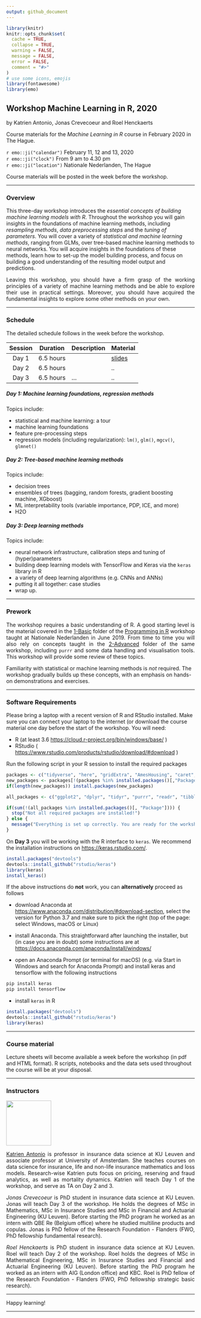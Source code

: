 ```yaml
---
output: github_document
---
```


```r
library(knitr)
knitr::opts_chunk$set(
  cache = TRUE,
  collapse = TRUE,
  warning = FALSE,
  message = FALSE,
  error = FALSE,
  comment = "#>"
)
# use some icons, emojis
library(fontawesome)
library(emo)
```

## Workshop Machine Learning in R, 2020

by Katrien Antonio, Jonas Crevecoeur and Roel Henckaerts

Course materials for the *Machine Learning in R* course in February 2020 in The Hague.

`r emo::ji("calendar")` February 11, 12 and 13, 2020
<br>
`r emo::ji("clock")` From 9 am to 4.30 pm
<br>
`r emo::ji("location")` Nationale Nederlanden, The Hague

Course materials will be posted in the week before the workshop. 

<hr style="height:1px;">

### Overview

<p text-align="justify"> This three-day workshop introduces the *essential concepts of building machine learning models with R*. Throughout the workshop you will gain insights in the foundations of machine learning methods, including *resampling methods*, *data preprocessing steps* and the *tuning of parameters*. You will cover a variety of *statistical and machine learning methods*, ranging from GLMs, over tree-based machine learning methods to neural networks. You will acquire insights in the foundations of these methods, learn how to set-up the model building process, and focus on building a good understanding of the resulting model output and predictions.</p> 

<p align="justify">Leaving this workshop, you should have a firm grasp of the working principles of a variety of machine learning methods and be able to explore their use in practical settings. Moreover, you should have acquired the fundamental insights to explore some other methods on your own.</p> 

<hr style="height:1px;">

### Schedule

The detailed schedule follows in the week before the workshop.

| Session | Duration      | Description | Material |
|:-------:|-----------|-------------|------|
| Day 1   | 6.5 hours |     | [slides](https://www.google.com)|
| Day 2   | 6.5 hours |  | .. |
| Day 3   | 6.5 hours | ...         | .. |

##### Day 1: Machine learning foundations, regression methods

Topics include: 

- statistical and machine learning: a tour
- machine learning foundations 
- feature pre-processing steps
- regression models (including regularization): `lm()`, `glm()`, `mgcv()`, `glmnet()`

##### Day 2: Tree-based machine learning methods

Topics include: 

- decision trees
- ensembles of trees (bagging, random forests, gradient boosting machine, XGboost)
- ML interpretability tools (variable importance, PDP, ICE, and more)
- H2O

##### Day 3: Deep learning methods

Topics include: 

- neural network infrastructure, calibration steps and tuning of (hyper)parameters
- building deep learning models with TensorFlow and Keras via the `keras` library in R
- a variety of deep learning algorithms (e.g. CNNs and ANNs)
- putting it all together: case studies
- wrap up.

<hr style="height:1px;">

### Prework

<p align="justify">The workshop requires a basic understanding of R. A good starting level is the material covered in the [1-Basic](https://github.com/katrienantonio/workshop-R/tree/master/1%20-%20Basic%20R) folder of the [Programming in R](https://github.com/katrienantonio/workshop-R) workshop taught at Nationale Nederlanden in June 2019. From time to time you will also rely on concepts taught in the [2-Advanced](https://github.com/katrienantonio/workshop-R/tree/master/2%20-%20Advanced%20R) folder of the same workshop, including `purrr` and some data handling and visualisation tools. This workshop will provide some review of these topics.</p>

Familiarity with statistical or machine learning methods is *not* required. The workshop gradually builds up these concepts, with an emphasis on hands-on demonstrations and exercises.

<hr style="height:1px;">

### Software Requirements

Please bring a laptop with a recent version of R and RStudio installed. Make sure you can connect your laptop to the internet (or download the course material one day before the start of the workshop. You will need:

- R (at least 3.6 <https://cloud.r-project.org/bin/windows/base/> )
- RStudio ( <https://www.rstudio.com/products/rstudio/download/#download> )

Run the following script in your R session to install the required packages

```r
packages <- c("tidyverse", "here", "gridExtra", "AmesHousing", "caret", "rsample", "broom", "recipes", "mgcv", "glmnet", "evtree", "classInt", "rgdal", "RColorBrewer", "ggmap", "grid", "gridExtra", "rpart")
new_packages <- packages[!(packages %in% installed.packages()[,"Package"])]
if(length(new_packages)) install.packages(new_packages)

all_packages <- c("ggplot2", "dplyr", "tidyr", "purrr", "readr", "tibble", "lubridate", "here", "gridExtra", "AmesHousing", "caret", "rsample", "broom", "recipes", "mgcv", "glmnet", "evtree", "classInt", "rgdal", "RColorBrewer", "ggmap", "grid", "gridExtra", "rpart")

if(sum(!(all_packages %in% installed.packages()[, "Package"]))) {
  stop("Not all required packages are installed!")
} else {
  message("Everything is set up correctly. You are ready for the workshop!")
}
```

On **Day 3** you will be working with the R interface to `keras`. We recommend the installation instructions on <https://keras.rstudio.com/>. 

```r
install.packages("devtools")
devtools::install_github("rstudio/keras")
library(keras)
install_keras()
```

If the above instructions do **not** work, you can **alternatively** proceed as follows

* download Anaconda at <https://www.anaconda.com/distribution/#download-section>, select the version for Python 3.7 and make sure to pick the right (top of the page: select Windows, macOS or Linux)

* install Anaconda. This straightforward after launching the installer, but (in case you are in doubt) some instructions are at <https://docs.anaconda.com/anaconda/install/windows/>

* open an Anaconda Prompt (or terminal for macOS) (e.g. via Start in Windows and search for Anaconda Prompt) and install keras and tensorflow with the following instructions

```python
pip install keras 
pip install tensorflow
```

* install `keras` in R
```r
install.packages("devtools")
devtools::install_github("rstudio/keras")
library(keras)
```

<hr style="height:1px;">

### Course material

Lecture sheets will become available a week before the workshop (in pdf and HTML format). R scripts, notebooks and the data sets used throughout the course will be at your disposal.

<hr style="height:1px;">

### Instructors

<img src="img/Katrien.jpg" width="120"/> 

<p align="justify">[Katrien Antonio](https://katrienantonio.github.io/) is professor in insurance data science at KU Leuven and associate professor at University of Amsterdam. She teaches courses on data science for insurance, life and non-life insurance mathematics and loss models. Research-wise Katrien puts focus on pricing, reserving and fraud analytics, as well as mortality dynamics. Katrien will teach Day 1 of the workshop, and serve as TA on Day 2 and 3.</p>

<p align="justify">*Jonas Crevecoeur* is PhD student in insurance data science at KU Leuven. Jonas will teach Day 3 of the workshop. He holds the degrees of MSc in Mathematics, MSc in Insurance Studies and MSc in Financial and Actuarial Engineering (KU Leuven). Before starting the PhD program he worked as an intern with QBE Re (Belgium office) where he studied multiline products and copulas. Jonas is PhD fellow of the Research Foundation - Flanders (FWO, PhD fellowship fundamental research).</p> 

<p align="justify">*Roel Henckaerts* is PhD student in insurance data science at KU Leuven. Roel will teach Day 2 of the workshop. Roel holds the degrees of MSc in Mathematical Engineering, MSc in Insurance Studies and Financial and Actuarial Engineering (KU Leuven). Before starting the PhD program he worked as an intern with AIG (London office) and KBC. Roel is PhD fellow of the Research Foundation - Flanders (FWO, PhD fellowship strategic basic research).</p>

<hr style="height:1px;">

Happy learning!

***